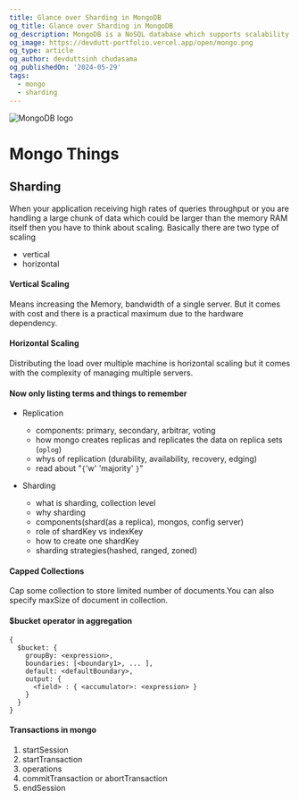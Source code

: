 ```yaml
---
title: Glance over Sharding in MongoDB
og_title: Glance over Sharding in MongoDB
og_description: MongoDB is a NoSQL database which supports scalability and durability with features like Sharding and replicas. Mongo supports horizontal scaling with sharding which unlocks ability to scale infinitly.
og_image: https://devdutt-portfolio.vercel.app/open/mongo.png
og_type: article
og_author: devduttsinh chudasama
og_publishedOn: '2024-05-29'
tags:
  - mongo
  - sharding
---
```


![MongoDB logo](/open/mongo.png)

# Mongo Things

## Sharding

When your application receiving high rates of queries throughput or you are handling a large chunk of data which could be larger than the memory RAM itself then you have to think about scaling.
Basically there are two type of scaling

- vertical
- horizontal

#### Vertical Scaling

Means increasing the Memory, bandwidth of a single server. But it comes with cost and there is a practical maximum due to the hardware dependency.

#### Horizontal Scaling

Distributing the load over multiple machine is horizontal scaling but it comes with the complexity of managing multiple servers.

#### Now only listing terms and things to remember

- Replication

  - components: primary, secondary, arbitrar, voting
  - how mongo creates replicas and replicates the data on replica sets (`oplog`)
  - whys of replication (durability, availability, recovery, edging)
  - read about "`{`'w' 'majority' `}`"

- Sharding
  - what is sharding, collection level
  - why sharding
  - components(shard(as a replica), mongos, config server)
  - role of shardKey vs indexKey
  - how to create one shardKey
  - sharding strategies(hashed, ranged, zoned)

#### Capped Collections

Cap some collection to store limited number of documents.You can also specify maxSize of document in collection.

#### $bucket operator in aggregation

```mql
{
  $bucket: {
    groupBy: <expression>,
    boundaries: [<boundary1>, ... ],
    default: <defaultBoundary>,
    output: {
      <field> : { <accumulator>: <expression> }
    }
  }
}
```

#### Transactions in mongo

1. startSession
2. startTransaction
3. operations
4. commitTransaction or abortTransaction
5. endSession
